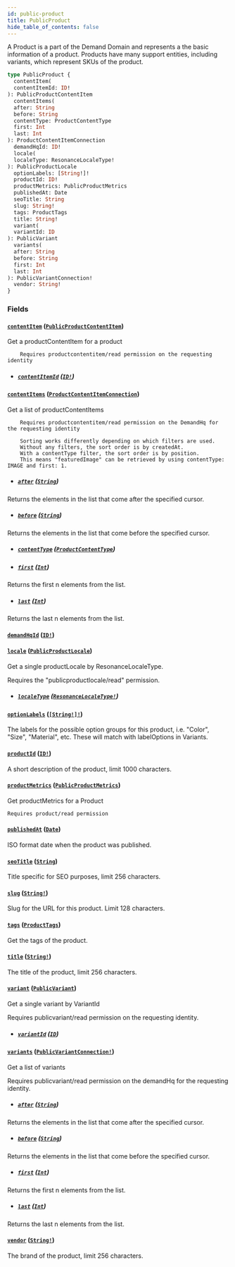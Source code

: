 ```yaml
---
id: public-product
title: PublicProduct
hide_table_of_contents: false
---
```



A Product is a part of the Demand Domain and represents a the basic information of a product.
Products have many support entities, including variants, which represent SKUs of the product.

```graphql
type PublicProduct {
  contentItem(
  contentItemId: ID!
): PublicProductContentItem
  contentItems(
  after: String
  before: String
  contentType: ProductContentType
  first: Int
  last: Int
): ProductContentItemConnection
  demandHqId: ID!
  locale(
  localeType: ResonanceLocaleType!
): PublicProductLocale
  optionLabels: [String!]!
  productId: ID!
  productMetrics: PublicProductMetrics
  publishedAt: Date
  seoTitle: String
  slug: String!
  tags: ProductTags
  title: String!
  variant(
  variantId: ID
): PublicVariant
  variants(
  after: String
  before: String
  first: Int
  last: Int
): PublicVariantConnection!
  vendor: String!
}
```


### Fields

#### [`contentItem`](#) ([`PublicProductContentItem`](/demand/api/graphql-storefront/reference/objects/public-product-content-item))

Get a productContentItem for a product

        Requires productcontentitem/read permission on the requesting identity
- ##### [`contentItemId`](#) ([`ID!`](/demand/api/graphql-storefront/reference/scalars/id))




#### [`contentItems`](#) ([`ProductContentItemConnection`](/demand/api/graphql-storefront/reference/objects/product-content-item-connection))

Get a list of productContentItems

        Requires productcontentitem/read permission on the DemandHq for the requesting identity

        Sorting works differently depending on which filters are used.
        Without any filters, the sort order is by createdAt.
        With a contentType filter, the sort order is by position.
        This means "featuredImage" can be retrieved by using contentType: IMAGE and first: 1.
- ##### [`after`](#) ([`String`](/demand/api/graphql-storefront/reference/scalars/string))

Returns the elements in the list that come after the specified cursor.


- ##### [`before`](#) ([`String`](/demand/api/graphql-storefront/reference/scalars/string))

Returns the elements in the list that come before the specified cursor.


- ##### [`contentType`](#) ([`ProductContentType`](/demand/api/graphql-storefront/reference/enums/product-content-type))




- ##### [`first`](#) ([`Int`](/demand/api/graphql-storefront/reference/scalars/int))

Returns the first n elements from the list.


- ##### [`last`](#) ([`Int`](/demand/api/graphql-storefront/reference/scalars/int))

Returns the last n elements from the list.


#### [`demandHqId`](#) ([`ID!`](/demand/api/graphql-storefront/reference/scalars/id))




#### [`locale`](#) ([`PublicProductLocale`](/demand/api/graphql-storefront/reference/objects/public-product-locale))

Get a single productLocale by ResonanceLocaleType.
            
Requires the "publicproductlocale/read" permission.
- ##### [`localeType`](#) ([`ResonanceLocaleType!`](/demand/api/graphql-storefront/reference/enums/resonance-locale-type))




#### [`optionLabels`](#) ([`[String!]!`](/demand/api/graphql-storefront/reference/scalars/string))

The labels for the possible option groups for this product, i.e. "Color", "Size", "Material", etc.
These will match with labelOptions in Variants.


#### [`productId`](#) ([`ID!`](/demand/api/graphql-storefront/reference/scalars/id))

A short description of the product, limit 1000 characters.


#### [`productMetrics`](#) ([`PublicProductMetrics`](/demand/api/graphql-storefront/reference/objects/public-product-metrics))

Get productMetrics for a Product

    Requires product/read permission


#### [`publishedAt`](#) ([`Date`](/demand/api/graphql-storefront/reference/scalars/date))

ISO format date when the product was published.


#### [`seoTitle`](#) ([`String`](/demand/api/graphql-storefront/reference/scalars/string))

Title specific for SEO purposes, limit 256 characters.


#### [`slug`](#) ([`String!`](/demand/api/graphql-storefront/reference/scalars/string))

Slug for the URL for this product. Limit 128 characters.


#### [`tags`](#) ([`ProductTags`](/demand/api/graphql-storefront/reference/objects/product-tags))

Get the tags of the product.


#### [`title`](#) ([`String!`](/demand/api/graphql-storefront/reference/scalars/string))

The title of the product, limit 256 characters.


#### [`variant`](#) ([`PublicVariant`](/demand/api/graphql-storefront/reference/objects/public-variant))

Get a single variant by VariantId

Requires publicvariant/read permission on the requesting identity.
- ##### [`variantId`](#) ([`ID`](/demand/api/graphql-storefront/reference/scalars/id))




#### [`variants`](#) ([`PublicVariantConnection!`](/demand/api/graphql-storefront/reference/objects/public-variant-connection))

Get a list of variants

Requires publicvariant/read permission on the demandHq for the requesting identity.
- ##### [`after`](#) ([`String`](/demand/api/graphql-storefront/reference/scalars/string))

Returns the elements in the list that come after the specified cursor.


- ##### [`before`](#) ([`String`](/demand/api/graphql-storefront/reference/scalars/string))

Returns the elements in the list that come before the specified cursor.


- ##### [`first`](#) ([`Int`](/demand/api/graphql-storefront/reference/scalars/int))

Returns the first n elements from the list.


- ##### [`last`](#) ([`Int`](/demand/api/graphql-storefront/reference/scalars/int))

Returns the last n elements from the list.


#### [`vendor`](#) ([`String!`](/demand/api/graphql-storefront/reference/scalars/string))

The brand of the product, limit 256 characters.




